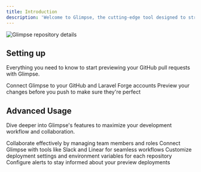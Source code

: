 ```yaml
---
title: Introduction
description: 'Welcome to Glimpse, the cutting-edge tool designed to streamline the development workflow for Laravel projects. Glimpse seamlessly integrates with GitHub and Laravel Forge to create isolated preview environments for your pull requests, enabling you to visualize and test changes before they hit production.'
---
```


<img
  className="block rounded-lg border border-gray-200 shadow-md"
  src="/images/hero.png"
  alt="Glimpse repository details"
/>

## Setting up

Everything you need to know to start previewing your GitHub pull requests with Glimpse.

<CardGroup cols={2}>
  <Card
    title="Onboading Guide"
    icon="list-check"
    href="/quickstart"
  >
    Connect Glimpse to your GitHub and Laravel Forge accounts
  </Card>
  <Card
    title="Deployments"
    icon="rocket"
    href="/deployments"
  >
    Preview your changes before you push to make sure they're perfect
  </Card>
</CardGroup>

## Advanced Usage

Dive deeper into Glimpse's features to maximize your development workflow and collaboration.

<CardGroup cols={2}>
  <Card
    title="Team Management"
    icon="users"
    href="/essentials/teams"
  >
    Collaborate effectively by managing team members and roles
  </Card>
  <Card
    title="Integrations"
    icon="plug"
    href="/essentials/integrations"
  >
    Connect Glimpse with tools like Slack and Linear for seamless workflows
  </Card>
  <Card
    title="Repository Settings"
    icon="gear"
    href="/essentials/repositories"
  >
    Customize deployment settings and environment variables for each repository
  </Card>
  <Card
    title="Notifications"
    icon="bell"
    href="/essentials/repositories#notifications"
  >
    Configure alerts to stay informed about your preview deployments
  </Card>
</CardGroup>
